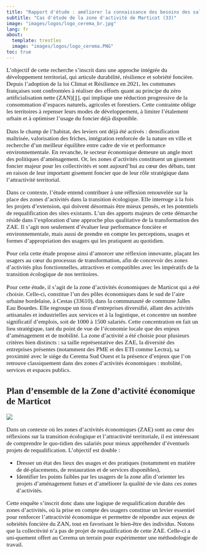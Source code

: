 ```yaml
---
title: "Rapport d'étude : améliorer la connaissance des besoins des salariés d'une zone d'activité économique"
subtitle: "Cas d'étude de la zone d'activité de Marticot (33)"
image: "images/logos/logo_cerema_br.jpg"
lang: fr
about:
  template: trestles
  image: "images/logos/logo_cerema.PNG"
toc: true
---
```


::: {style="font-family: YACkoD1yZN0-0;font-size:1.1em;"}
L’objectif de cette recherche s’inscrit dans une approche intégrée du développement territorial, qui articule durabilité, résilience et sobriété foncière. Depuis l’adoption de la loi Climat et Résilience en 2021, les communes françaises sont confrontées à réaliser des efforts quant au principe du zéro artificialisation nette (ZAN)[\[1\]](ref_biblio.qmd#ZAN), qui implique une réduction progressive de la consommation d’espaces naturels, agricoles et forestiers. Cette contrainte oblige les territoires à repenser leurs modes de développement, à limiter l’étalement urbain et à optimiser l’usage du foncier déjà disponible.

Dans le champ de l’habitat, des leviers ont déjà été activés : densification maîtrisée, valorisation des friches, intégration renforcée de la nature en ville et recherche d’un meilleur équilibre entre cadre de vie et performance environnementale. En revanche, le secteur économique demeure un angle mort des politiques d’aménagement. Or, les zones d’activités constituent un gisement foncier majeur pour les collectivités et sont aujourd’hui au cœur des débats, tant en raison de leur important gisement foncier que de leur rôle stratégique dans l’attractivité territorial.

Dans ce contexte, l’étude entend contribuer à une réflexion renouvelée sur la place des zones d’activités dans la transition écologique. Elle interroge à la fois les projets d’extension, qui doivent désormais être mieux pensés, et les potentiels de requalification des sites existants. L’un des apports majeurs de cette démarche réside dans l’exploration d’une approche plus qualitative de la transformation des ZAE. Il s’agit non seulement d’évaluer leur performance foncière et environnementale, mais aussi de prendre en compte les perceptions, usages et formes d’appropriation des usagers qui les pratiquent au quotidien.

Pour cela cette étude propose ainsi d’amorcer une réflexion innovante, plaçant les usagers au cœur du processus de transformation, afin de concevoir des zones d’activités plus fonctionnelles, attractives et compatibles avec les impératifs de la transition écologique de nos territoires.

Pour cette étude, il s’agit de la zone d’activités économiques de Marticot qui a été choisie. Celle-ci, constitue l’un des pôles économiques dans le sud de l’aire urbaine bordelaise, à Cestas (33610), dans la communauté de commune Jalles Eau Bourdes. Elle regroupe un tissu d’entreprises diversifié, allant des activités artisanales et industrielles aux services et à la logistique, et concentre un nombre significatif d’emplois, soit de 1000 à 1500 salariés. Cette concentration en fait un lieu stratégique, tant du point de vue de l’économie locale que des enjeux d’aménagement et de mobilité. La zone d’activité a été choisie pour plusieurs critères bien distincts : sa taille représentative des ZAE, la diversité des entreprises présentes (notamment des PME et des ETI comme Lectra), sa proximité avec le siège du Cerema Sud Ouest et la présence d’enjeux que l’on retrouve classiquement dans des zones d’activités économiques : mobilité, services et espaces publics.

## Plan d'ensemble de la Zone d'activité économique de Marticot

![](images/zae_marticot.png){.lightbox}

Dans un contexte où les zones d’activités économiques (ZAE) sont au cœur des réflexions sur la transition écologique et l’attractivité territoriale, il est intéressant de comprendre le quo-tidien des salariés pour mieux appréhender d’éventuels projets de requalification. L’objectif est double :

-   Dresser un état des lieux des usages et des pratiques (notamment en matière de dé-placements, de restauration et de services disponibles),
-   Identifier les points faibles par les usagers de la zone afin d’orienter les projets d’aménagement futurs et d’améliorer la qualité de vie dans ces zones d’activités.

Cette enquête s’inscrit donc dans une logique de requalification durable des zones d’activités, où la prise en compte des usagers constitue un levier essentiel pour renforcer l’attractivité économique et permettre de répondre aux enjeux de sobriétés foncière du ZAN, tout en favorisant le bien-être des individus. Notons que la collectivité n’a pas de projet de requalification de cette ZAE. Celle-ci a uni-quement offert au Cerema un terrain pour expérimenter une méthodologie de travail.
:::
